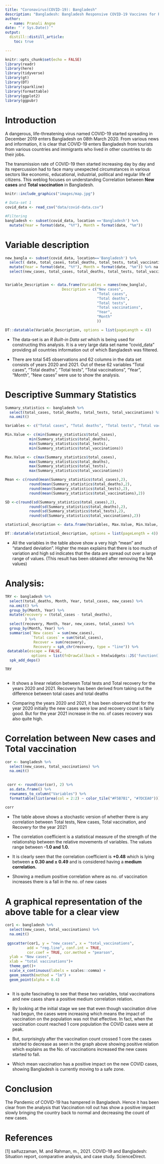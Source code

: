 ```yaml
---
title: "Coronavirus(COVID-19): Bangladesh"
description: "Bangladesh: Bangladesh Responsive COVID-19 Vaccines for Recovery"
author:
  - name: Pranali Angne
date: "`r Sys.Date()`"
output:
  distill::distill_article:
    toc: true
   
---
```



```r
knitr::opts_chunk$set(echo = FALSE)
library(readr)
library(here)
library(tidyverse)
library(gt)
library(DT)
library(sparkline)
library(formattable)
library(ggplot2)
library(ggpubr)
```


# Introduction
A dangerous, life-threatening virus named COVID-19 started spreading in December 2019 enters Bangladesh on 08th March 2020. From various news and information, it is clear that COVID-19 enters Bangladesh from tourists from various countries and immigrants who lived in other countries to do their jobs.

The transmission rate of COVID-19 then started increasing day by day and its repercussion had to face many unexpected circumstances in various sectors like economic, educational, industrial, political and regular life of citizens. This weblog focuses on understanding Correlation between  **New cases** and **Total vaccination** in Bangladesh. 


```r
knitr::include_graphics("images/map.jpg")
```




```r
# Data-set 1
covid_data <- read_csv("data/covid-data.csv")

#Filtering
bangladesh <- subset(covid_data, location =='Bangladesh') %>% 
  mutate(Year = format(date, "%Y"), Month = format(date, "%m"))

```


# Variable description
```r
new_bangla <- subset(covid_data, location=='Bangladesh') %>% 
  select( date, total_cases, total_deaths, total_tests, total_vaccinations, new_cases) %>% 
  mutate(Year = format(date, "%Y"), Month = format(date, "%m")) %>% na.omit %>% 
  select(new_cases, total_cases, total_deaths, total_tests, total_vaccinations, Year, Month)


Variable_Description <- data.frame(Variables = names(new_bangla),
                          Description = c("New cases",
                                          "Total cases",
                                          "Total deaths",
                                          "Total tests",
                                          "Total vaccinations",
                                          "Year",
                                          "Month"
                                          ))

DT::datatable(Variable_Description, options = list(pageLength = 4))

```

+ The data-set is an *R Built-in Data set* which is being used for constructing this analysis. It is a very large data set name "covid_data" providing all countries information out of which Bangladesh was filtered. 

+ There are total 545 observations and 62 columns in the data set consists of years 2020 and 2021. Out of these 62 variables "Total cases", "Total deaths", "Total tests", "Total vaccinations", "Year", "Month", "New cases" were use to show the analysis. 


# Descriptive Summary Statistics
```r

Summary_statistics <- bangladesh %>% 
  select(total_cases, total_deaths, total_tests, total_vaccinations) %>% 
  na.omit()

Variables <- c("Total cases", "Total deaths", "Total tests", "Total vaccinations")

Min.Value <- c(min(Summary_statistics$total_cases), 
           min(Summary_statistics$total_deaths),
           min(Summary_statistics$total_tests),
           min(Summary_statistics$total_vaccinations))

Max.Value <- c(max(Summary_statistics$total_cases), 
           max(Summary_statistics$total_deaths),
           max(Summary_statistics$total_tests),
           max(Summary_statistics$total_vaccinations))

Mean <- c(round(mean(Summary_statistics$total_cases),2), 
           round(mean(Summary_statistics$total_deaths),2),
           round(mean(Summary_statistics$total_tests),2),
           round(mean(Summary_statistics$total_vaccinations),2))

SD <-c(round(sd(Summary_statistics$total_cases),2), 
           round(sd(Summary_statistics$total_deaths),2),
           round(sd(Summary_statistics$total_tests),2),
           round(sd(Summary_statistics$total_vaccinations),2))

statistical_description <- data.frame(Variables, Max.Value, Min.Value, Mean, SD)

DT::datatable(statistical_description, options = list(pageLength = 4))

```

+ All the variables in the table above show a very high "mean" and "standard deviation". Higher the mean explains that there is too much of variation and high sd indicates that the data are spread out over a large range of values. (This result has been obtained after removing the NA values)


# Analysis: 
```r
TRY <- bangladesh %>% 
  select(total_deaths, Month, Year, total_cases, new_cases) %>% 
  na.omit() %>% 
  group_by(Month, Year) %>% 
  mutate(recovery = (total_cases - total_deaths),
         ) %>% 
  select(recovery, Month, Year, new_cases, total_cases) %>% 
  group_by(Month, Year) %>% 
  summarise(`New cases` = sum(new_cases),
            `Total cases` = sum(total_cases),
             Recover = sum(recovery),
             Recovery = spk_chr(recovery, type = "line")) %>% 
 datatable(escape = FALSE,
            options = list(fnDrawCallback = htmlwidgets::JS('function(){HTMLWidgets.staticRender();}'))) %>% 
  spk_add_deps()

TRY
  
```

+ It shows a linear relation between Total tests and Total recovery for the years 2020 and 2021. Recovery has been derived from taking out the difference between total cases and total deaths

+ Comparing the years 2020 and 2021, it has been observed that for the year 2020 initially the new cases were low and recovery count is fairly good. But for the year 2021 increase in the no. of cases recovery was also quite high.  




# Correlation between  New cases and Total vaccination
```r
cor <- bangladesh %>% 
  select(new_cases, total_vaccinations) %>% 
  na.omit() 
  
 
 corr <- round(cor(cor), 2) %>%
  as.data.frame() %>%
  rownames_to_column("Variables") %>% 
  formattable(list(area(col = 2:2) ~ color_tile("#F5B7B1", "#7DCEA0")))
  
corr


```
+ The table above shows a stochastic version of whether there is any correlation between Total tests, New cases, Total vaccination, and Recovery for the year 2021

+ The correlation coefficient is a statistical measure of the strength of the relationship between the relative movements of variables. The values range between **-1.0 and 1.0.**

+ It is clearly seen that the correlation coefficient is **+0.48** which is lying between **± 0.30 and ± 0.49** and is considered having a **medium correlation.** 

+ Showing a medium positive correlation where as no. of vaccination increases there is a fall in the no. of new cases



# A graphical representation of the above table for a clear view
```r

cor1 <- bangladesh %>% 
  select(new_cases, total_vaccinations) %>% 
  na.omit() 
  
 ggscatter(cor1, y = "new_cases", x = "total_vaccinations",
          add = "reg.line", conf.int = TRUE,
          cor.coef = TRUE, cor.method = "pearson",
  ylab = "New cases",
  xlab = "total vaccinations")+
  theme_get()+
  scale_x_continuous(labels = scales::comma) +
  geom_smooth(method = "lm") +
  geom_point(alpha = 0.4)
  
```

+ It is quite fascinating to see that these two variables, total vaccinations and new cases share a positive medium correlation relation.

+ By looking at the initial stage we see that even though vaccination drive had begun, the cases were increasing which means the impact of vaccination on the population was not that effective. In fact, when the vaccination count reached 1 core population the COVID cases were at peak. 

+ But, surprisingly after the vaccination count crossed 1 core the cases started to decrease as seen in the graph above showing positive relation which explains as the No. of vaccinations increased the new cases started to fall. 

+ Which mean vaccination has a positive impact on the new COVID cases, showing Bangladesh is currently moving to a safe zone. 

# Conclusion

The Pandemic of COVID-19 has hampered in Bangladesh. Hence it has been clear from the analysis that Vaccination roll out has show a positive impact slowly bringing the country back to normal and decreasing the count of new cases.

# References
[1] saifuzzaman, M. and Rahman, m., 2021. COVID-19 and Bangladesh: Situation report, comparative analysis, and case study. ScienceDirect.
   



